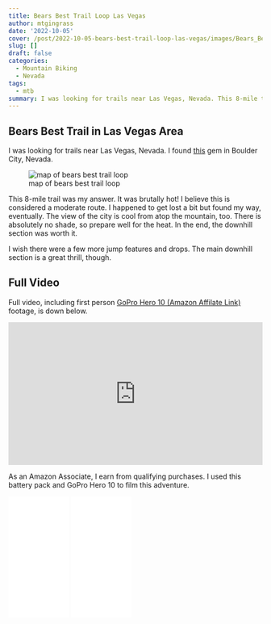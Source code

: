 ```yaml
---
title: Bears Best Trail Loop Las Vegas
author: mtgingrass
date: '2022-10-05'
cover: /post/2022-10-05-bears-best-trail-loop-las-vegas/images/Bears_Best.jpg
slug: []
draft: false
categories:
  - Mountain Biking
  - Nevada
tags:
  - mtb
summary: I was looking for trails near Las Vegas, Nevada. This 8-mile trail was my answer. It was brutally hot! I believe this is considered a moderate route. I happened to get lost a bit but found my way, eventually. The view of the city is cool from atop the mountain, too. There is absolutely no shade, so prepare well for the heat. In the end, the downhill section was worth it.
---
```


## Bears Best Trail in Las Vegas Area

I was looking for trails near Las Vegas, Nevada. I found [this](https://www.alltrails.com/trail/us/nevada/bears-best-trail-loop) gem in Boulder City, Nevada. 

![map of bears best trail loop](images/Screen Shot 2022-10-05 at 6.19.25 PM.png)

This 8-mile trail was my answer. It was brutally hot! I believe this is considered a moderate route. I happened to get lost a bit but found my way, eventually. The view of the city is cool from atop the mountain, too. There is absolutely no shade, so prepare well for the heat. In the end, the downhill section was worth it.

I wish there were a few more jump features and drops. The main downhill section is a great thrill, though. 

## Full Video
Full video, including first person [GoPro Hero 10 (Amazon Affilate Link)](https://amzn.to/3frhrdn) footage, is down below. 

<style>.embed-container { position: relative; padding-bottom: 56.25%; height: 0; overflow: hidden; max-width: 100%; } .embed-container iframe, .embed-container object, .embed-container embed { position: absolute; top: 0; left: 0; width: 100%; height: 100%; }</style><div class='embed-container'><iframe src='https://www.youtube.com/embed/Tqa4W-tlF1w' frameborder='0' allowfullscreen></iframe></div>


As an Amazon Associate, I earn from qualifying purchases. I used this battery pack and GoPro Hero 10 to film this adventure.

<iframe sandbox="allow-popups allow-scripts allow-modals allow-forms allow-same-origin" style="width:120px;height:240px;" marginwidth="0" marginheight="0" scrolling="no" frameborder="0" src="//ws-na.amazon-adsystem.com/widgets/q?ServiceVersion=20070822&OneJS=1&Operation=GetAdHtml&MarketPlace=US&source=ss&ref=as_ss_li_til&ad_type=product_link&tracking_id=kit-my_streaming-20&language=en_US&marketplace=amazon&region=US&placement=B0B96H7LGX&asins=B0B96H7LGX&linkId=d22fff55c8041cc39054aa8bb7651452&show_border=true&link_opens_in_new_window=true"></iframe>

<iframe sandbox="allow-popups allow-scripts allow-modals allow-forms allow-same-origin" style="width:120px;height:240px;" marginwidth="0" marginheight="0" scrolling="no" frameborder="0" src="//ws-na.amazon-adsystem.com/widgets/q?ServiceVersion=20070822&OneJS=1&Operation=GetAdHtml&MarketPlace=US&source=ss&ref=as_ss_li_til&ad_type=product_link&tracking_id=kit-my_streaming-20&language=en_US&marketplace=amazon&region=US&placement=B08KWDBHTN&asins=B08KWDBHTN&linkId=0346d2fa80121aaa457e49ddf398f5ad&show_border=true&link_opens_in_new_window=true"></iframe>
